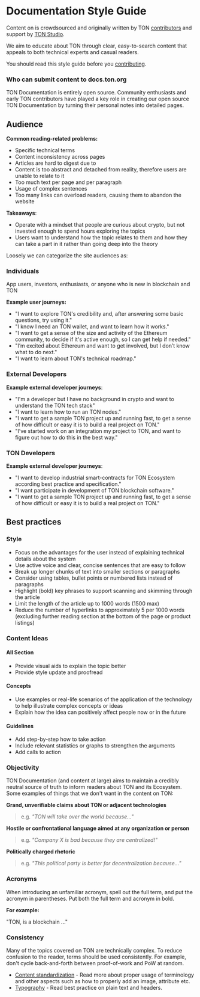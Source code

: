 # Documentation Style Guide

Content on is crowdsourced and originally written by TON [contributors](/v3/contribute/maintainers) and support by [TON Studio](https://tonstudio.io/).

We aim to educate about TON through clear, easy-to-search content that appeals to both technical experts and casual readers.

You should read this style guide before you [contributing](/v3/contribute).

### Who can submit content to docs.ton.org

TON Documentation is entirely open source. Community enthusiasts and early TON contributors have played a key role in creating our open source TON Documentation by turning their personal notes into detailed pages.

## Audience

**Common reading-related problems:**

- Specific technical terms
- Content inconsistency across pages
- Articles are hard to digest due to
- Content is too abstract and detached from reality, therefore users are unable to relate to it
- Too much text per page and per paragraph
- Usage of complex sentences
- Too many links can overload readers, causing them to abandon the website

**Takeaways**:

- Operate with a mindset that people are curious about crypto, but not invested enough to spend hours exploring the topics
- Users want to understand how the topic relates to them and how they can take a part in it rather than going deep into the theory

Loosely we can categorize the site audiences as:

### Individuals
  App users, investors, enthusiasts, or anyone who is new in blockchain and TON

  **Example user journeys:**

  - "I want to explore TON's credibility and, after answering some basic questions, try using it."
  - "I know I need an TON wallet, and want to learn how it works."
  - "I want to get a sense of the size and activity of the Ethereum community, to decide if it's active enough, so I can get help if needed."
  - "I’m excited about Ethereum and want to get involved, but I don’t know what to do next."
  - "I want to learn about TON's technical roadmap."


### External Developers

  **Example external developer journeys**:

  - "I'm a developer but I have no background in crypto and want to understand the TON tech stack"
  - "I want to learn how to run an TON nodes."
  - "I want to get a sample TON project up and running fast, to get a sense of how difficult or easy it is to build a real project on TON."
  - "I’ve started work on an integration my project to TON, and want to figure out how to do this in the best way."


### TON Developers

  **Example external developer journeys**:

  - "I want to develop industrial smart-contracts for TON Ecosystem according best practice and specification."
  - "I want participate in development of TON blockchain software."
  - "I want to get a sample TON project up and running fast, to get a sense of how difficult or easy it is to build a real project on TON."

## Best practices

### Style

- Focus on the advantages for the user instead of explaining technical details about the system
- Use active voice and clear, concise sentences that are easy to follow
- Break up longer chunks of text into smaller sections or paragraphs
- Consider using tables, bullet points or numbered lists instead of paragraphs
- Highlight (bold) key phrases to support scanning and skimming through the article
- Limit the length of the article up to 1000 words (1500 max)
- Reduce the number of hyperlinks to approximately 5 per 1000 words (excluding further reading section at the bottom of the page or product listings)

### Content Ideas

#### All Section
- Provide visual aids to explain the topic better
- Provide style update and proofread

#### Concepts
- Use examples or real-life scenarios of the application of the technology to help illustrate complex concepts or ideas
- Explain how the idea can positively affect people now or in the future

#### Guidelines
- Add step-by-step how to take action
- Include relevant statistics or graphs to strengthen the arguments
- Add calls to action


### Objectivity

TON Documentation (and content at large) aims to maintain a credibly neutral source of truth to inform readers about TON and its Ecosystem. Some examples of things that we don't want in the content on TON:

**Grand, unverifiable claims about TON or adjacent technologies**

> e.g. _"TON will take over the world because..."_

**Hostile or confrontational language aimed at any organization or person**

> e.g. _"Company X is bad because they are centralized!"_

**Politically charged rhetoric**

> e.g. _"This political party is better for decentralization because..."_

### Acronyms

When introducing an unfamiliar acronym, spell out the full term, and put the acronym in parentheses. Put both the full term and acronym in bold.

**For example:**

"TON, is a blockchain ..."

### Consistency

Many of the topics covered on TON are technically complex. To reduce confusion to the reader, terms should be used consistently. For example, don't cycle back-and-forth between proof-of-work and PoW at random.

- [Content standardization](/v3/contribute/content-standardization) - Read more about proper usage of terminology and other aspects such as how to properly add an image, attribute etc.
- [Typography](/v3/contribute/typography) - Read best practice on plain text and headers.
